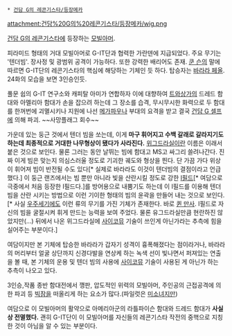  * [[건담 G의 레콘기스타/등장메카]]

attachment:건담%20G의%20레콘기스타/등장메카/wig.png

[[건담 G의 레콘기스타]]에 등장하는 [[모빌아머]].

피라미드 형태의 거대 모빌아머로 G-IT단과 협력한 가란덴에 지급되었다. 주요 무기는 '텐더빔'. 장사정 및 광범위 공격이 가능하다. 또한 강력한 배리어도 존재. [[쿤 슨]]의 말에 따르면 G-IT단의 레콘기스타의 핵심에 해당하는 기체인 듯 하다. 탑승자는 [[바라라 페올]]. 24화의 모습을 보면 3인승인듯.

풀문 쉽의 G-IT 연구소와 캐피탈 아미가 연합하자 이에 대향하여 [[트와상가]]의 드레드 함대와 아멜리아 함대가 손을 잡으려 하는데 그 장소를 습격, 무시무시한 화력으로 두 함대를 한꺼번에 괴멸시키나 지원에 나선 [[메가파우나]] 부대의 요격을 받고 결국 [[건담 G 셀프]]에 의해 파괴. ~~사망플래그 회수~~ 

가운데 있는 둥근 것에서 텐더 빔을 쏘는데, 이게 '''마구 휘어지고 수백 갈래로 갈라지기도 하는데 최종적으로 거대한 나무형상이 됐다가 사라진다.''' [[위그드라실]]이란 이름은 이래서 붙은 것으로 보인다. 물론 그러는 동안 날뛰는 빔에 함대고 MS고 싸그리 쓸려나간다. 진짜 이게 빔은 맞는지 의심스러울 정도로 기괴한 궤도와 형상을 띈다. 단 가끔 가다 위상이 휘어져 빔이 반전될 수도 있다[* 실제로 바라라도 이것이 텐더빔의 결점이라고 언급했다.] 이 둥근 랜즈에서는 빔 뿐만 아니라 빛을 산란시킬 정도로 강한 [[I필드]][* 여담으로 극중에서 처음 등장한 I필드다.]를 방어용으로 내뿜기도 하는데 이 I필드를 이용해 텐더빔을 산란 시키는 방법으로 이런 기이한 형태의 빔의 윤곽을 만들어 내는 것으로 보인다.[* 사실 [[우주세기]]에도 이런 류의 무기를 가진 기체가 존재한다. 바로 [[퀸 만사]]. I필드로 자신의 빔을 굴절시켜 휘게 만드는 능력을 보여 주었다. 물론 유그드라실만큼 현란하진 않았지만(...) 뒤에서 나온 위그드라실에 [[사이코뮤]] 기술이 쓰인게 아닌가라는 추측에 힘을 실어주는 부분이다.]  

여담이지만 본 기체에 탑승한 바라라가 갑자기 성격이 흉폭해졌다는 점이라거나, 바라라의 머리부터 얼굴 상단까지 신경다발을 연상케 하는 녹색 선이 빛나면서 퍼져있는 연출을 볼 때, 본 기체의 운용 및 텐더 빔의 사용에 [[사이코뮤]] 기술이 사용된 게 아닌가 하는 추측이 나오고 있다.

3인승,작품 종반 함대전에서 깽판, 압도적인 위력의 모빌아머, 주인공의 근접공격에 의한 파괴 등 [[빅잠]]을 떠올리게 하는 요소가 많다.(파일럿은 [[미소녀]]지만)

여담으로 이 모빌아머의 활약으로 아메리아군의 라틀파이슨 함대와 드레드 함대가 '''사실상 전멸했다.''' 괜히 G-IT단이 이 모빌아머를 자신들의 레콘기스타 작전의 중핵으로 지칭한 것이 아님을 알 수 있는 부분이다.

